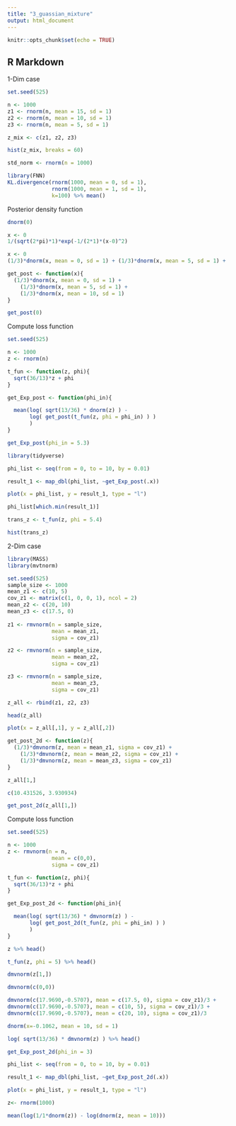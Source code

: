 ```yaml
---
title: "3_guassian_mixture"
output: html_document
---
```


```r
knitr::opts_chunk$set(echo = TRUE)
```

## R Markdown

1-Dim case
```r
set.seed(525)

n <- 1000
z1 <- rnorm(n, mean = 15, sd = 1)
z2 <- rnorm(n, mean = 10, sd = 1)
z3 <- rnorm(n, mean = 5, sd = 1)

z_mix <- c(z1, z2, z3)
```


```r
hist(z_mix, breaks = 60)
```

```r
std_norm <- rnorm(n = 1000)
```


```r
library(FNN)
KL.divergence(rnorm(1000, mean = 0, sd = 1),
              rnorm(1000, mean = 1, sd = 1),
              k=100) %>% mean()
```


Posterior density function
```r
dnorm(0)

```

```r
x <- 0
1/(sqrt(2*pi)*1)*exp(-1/(2*1)*(x-0)^2)
```

```r
x <- 0
(1/3)*dnorm(x, mean = 0, sd = 1) + (1/3)*dnorm(x, mean = 5, sd = 1) + (1/3)*dnorm(x, mean = 10, sd = 1)
```

```r
get_post <- function(x){
  (1/3)*dnorm(x, mean = 0, sd = 1) +
    (1/3)*dnorm(x, mean = 5, sd = 1) + 
    (1/3)*dnorm(x, mean = 10, sd = 1)
}
```

```r
get_post(0)
```

Compute loss function
```r
set.seed(525)

n <- 1000
z <- rnorm(n)

t_fun <- function(z, phi){
  sqrt(36/13)*z + phi
}

get_Exp_post <- function(phi_in){

  mean(log( sqrt(13/36) * dnorm(z) ) -
       log( get_post(t_fun(z, phi = phi_in) ) )
       )
}

```

```r
get_Exp_post(phi_in = 5.3)
```

```r
library(tidyverse)
```

```r
phi_list <- seq(from = 0, to = 10, by = 0.01)

result_1 <- map_dbl(phi_list, ~get_Exp_post(.x))

plot(x = phi_list, y = result_1, type = "l")
```

```r
phi_list[which.min(result_1)]
```

```r
trans_z <- t_fun(z, phi = 5.4)
```

```r
hist(trans_z)
```

2-Dim case
```r
library(MASS)
library(mvtnorm)
```

```r
set.seed(525)
sample_size <- 1000                                       
mean_z1 <- c(10, 5)                                   
cov_z1 <- matrix(c(1, 0, 0, 1), ncol = 2)
mean_z2 <- c(20, 10)
mean_z3 <- c(17.5, 0)
  
z1 <- rmvnorm(n = sample_size,
              mean = mean_z1,
              sigma = cov_z1)

z2 <- rmvnorm(n = sample_size,
              mean = mean_z2,
              sigma = cov_z1)

z3 <- rmvnorm(n = sample_size,
              mean = mean_z3,
              sigma = cov_z1)

z_all <- rbind(z1, z2, z3)

head(z_all)
```



```r
plot(x = z_all[,1], y = z_all[,2])
```


```r

get_post_2d <- function(z){
  (1/3)*dmvnorm(z, mean = mean_z1, sigma = cov_z1) +
    (1/3)*dmvnorm(z, mean = mean_z2, sigma = cov_z1) + 
    (1/3)*dmvnorm(z, mean = mean_z3, sigma = cov_z1)
}

```

```r
z_all[1,]
```
```r
c(10.431526, 3.930934)
```


```r
get_post_2d(z_all[1,])
```



Compute loss function
```r
set.seed(525)

n <- 1000
z <- rmvnorm(n = n,
              mean = c(0,0),
              sigma = cov_z1)

t_fun <- function(z, phi){
  sqrt(36/13)*z + phi
}

get_Exp_post_2d <- function(phi_in){

  mean(log( sqrt(13/36) * dmvnorm(z) ) -
       log( get_post_2d(t_fun(z, phi = phi_in) ) )
       )
}

```

```r
z %>% head()
```

```r
t_fun(z, phi = 5) %>% head()
```

```r
dmvnorm(z[1,])
```

```r
dmvnorm(c(0,0))
```
```r
dmvnorm(c(17.9690,-0.5707), mean = c(17.5, 0), sigma = cov_z1)/3 +
dmvnorm(c(17.9690,-0.5707), mean = c(10, 5), sigma = cov_z1)/3 +
dmvnorm(c(17.9690,-0.5707), mean = c(20, 10), sigma = cov_z1)/3
```
```r
dnorm(x=-0.1062, mean = 10, sd = 1)
```

```r
log( sqrt(13/36) * dmvnorm(z) ) %>% head()
```

```r
get_Exp_post_2d(phi_in = 3)
```

```r
phi_list <- seq(from = 0, to = 10, by = 0.01)

result_1 <- map_dbl(phi_list, ~get_Exp_post_2d(.x))

plot(x = phi_list, y = result_1, type = "l")
```


```r
z<- rnorm(1000)

mean(log(1/1*dnorm(z)) - log(dnorm(z, mean = 10)))
```










